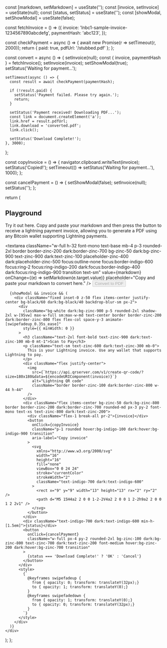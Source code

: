   const [markdown, setMarkdown] = useState('');
  const [invoice, setInvoice] = useState(null);
  const [status, setStatus] = useState('');
  const [showModal, setShowModal] = useState(false);

  const fetchInvoice = () => ({
    invoice: 'lnbc1-sample-invoice-1234567890abcdefg',
    paymentHash: 'abc123',
  });

  const checkPayment = async () => {
    await new Promise(r => setTimeout(r, 2000));
    return { paid: true, pdfUrl: '/stubbed.pdf' };
  };



  const convert = async () => {
    setInvoice(null);
    const { invoice, paymentHash } = fetchInvoice();
    setInvoice(invoice);
    setShowModal(true);
    setStatus('Waiting for payment...');

    setTimeout(async () => {
      const result = await checkPayment(paymentHash);

      if (!result.paid) {
        setStatus('Payment failed. Please try again.');
        return;
      }

      setStatus('Payment received! Downloading PDF...');
      const link = document.createElement('a');
      link.href = result.pdfUrl;
      link.download = 'converted.pdf';
      link.click();

      setStatus('Download Complete!');
    }, 3000);
  };

  const copyInvoice = () => {
    navigator.clipboard.writeText(invoice);
    setStatus('Copied!');
    setTimeout(() => setStatus('Waiting for payment...'), 1000);
  };

  const cancelPayment = () => {
    setShowModal(false);
    setInvoice(null);
    setStatus('');
  };

  return (
    <div>
      <h2 className="text-2xl font-bold mb-2 text-zinc-900 dark:text-zinc-100">Playground</h2>
      <div className="border border-zinc-200 dark:border-zinc-800 rounded-2xl p-6 mt-6">
        <p className="text-sm text-zinc-600 dark:text-zinc-500 mt-0">
        Try it out here. Copy and paste your markdown and then press the button to receive a lightning payment invoice, allowing you to generate a PDF using any Bitcoin wallet supporting Lightning payments.
        </p>
        <textarea 
          className="w-full h-32 font-mono text-base mb-4 p-3 rounded-2xl border border-zinc-200 dark:border-zinc-700 bg-zinc-50 dark:bg-zinc-900 text-zinc-900 dark:text-zinc-100 placeholder-zinc-400 dark:placeholder-zinc-500 focus:outline-none focus:border-indigo-600 focus:ring-2 focus:ring-indigo-200 dark:focus:border-indigo-400 dark:focus:ring-indigo-900 transition text-sm"
          value={markdown}
          onChange={(e) => setMarkdown(e.target.value)}
          placeholder="Copy and paste your markdown to convert here."
        />
        <button
          onClick={convert}
          disabled={!markdown}
          className="px-6 py-3 rounded-2xl font-semibold transition w-full
            bg-indigo-600 dark:bg-indigo-700 text-white shadow-sm hover:bg-indigo-800 dark:hover:bg-indigo-400
            disabled:bg-zinc-200 dark:disabled:bg-zinc-800 disabled:text-zinc-400 dark:disabled:text-zinc-600
            disabled:opacity-50 disabled:shadow-none disabled:cursor-not-allowed"
        >
          Convert to PDF
        </button>
      </div>

      {showModal && invoice && (
        <div className="fixed inset-0 z-50 flex items-center justify-center bg-black/60 dark:bg-black/40 backdrop-blur-sm px-2">
          <div
            className="bg-white dark:bg-zinc-900 p-5 rounded-2xl shadow-2xl w-[95vw] max-w-full sm:max-w-md text-center border border-zinc-200 dark:border-zinc-800 flex flex-col space-y-3 animate-[swipefadeup_0.35s_ease]"
            style={{ minWidth: 0 }}
          >
            <h3 className="text-2xl font-bold text-zinc-900 dark:text-zinc-100 mb-0 mt-1">Scan to Pay</h3>
            <p className="text-sm text-zinc-600 dark:text-zinc-300 mb-0">
              This is your Lightning invoice. Use any wallet that supports Lightning to pay.
            </p>
            <div className="flex justify-center">
              <img
                src={`https://api.qrserver.com/v1/create-qr-code/?size=180x180&data=${encodeURIComponent(invoice)}`}
                alt="Lightning QR code"
                className="border border-zinc-100 dark:border-zinc-800 w-44 h-44"
              />
            </div>
            <div className="flex items-center bg-zinc-50 dark:bg-zinc-800 border border-zinc-200 dark:border-zinc-700 rounded-md px-3 py-2 font-mono text-xs text-zinc-800 dark:text-zinc-200">
              <div className="flex-1 break-all pr-2">{invoice}</div>
              <button
                onClick={copyInvoice}
                className="p-1 rounded hover:bg-indigo-100 dark:hover:bg-indigo-900 transition"
                aria-label="Copy invoice"
              >
                <svg
                  xmlns="http://www.w3.org/2000/svg"
                  width="16"
                  height="16"
                  fill="none"
                  viewBox="0 0 24 24"
                  stroke="currentColor"
                  strokeWidth="2"
                  className="text-indigo-700 dark:text-indigo-600"
                >
                  <rect x="9" y="9" width="13" height="13" rx="2" ry="2" />
                  <path d="M5 15H4a2 2 0 0 1-2-2V4a2 2 0 0 1 2-2h9a2 2 0 0 1 2 2v1" />
                </svg>
              </button>
            </div>
            <div className="text-indigo-700 dark:text-indigo-600 min-h-[1.5em]">{status}</div>
            <button
              onClick={cancelPayment}
              className="w-full px-4 py-2 rounded-2xl bg-zinc-100 dark:bg-zinc-800 text-zinc-700 dark:text-zinc-200 font-medium hover:bg-zinc-200 dark:hover:bg-zinc-700 transition"
            >
              {status === 'Download Complete!' ? 'OK' : 'Cancel'}
            </button>
          </div>
          <style>
            {`
              @keyframes swipefadeup {
                from { opacity: 0; transform: translateY(32px);}
                to { opacity: 1; transform: translateY(0);}
              }
              @keyframes swipefadedown {
                from { opacity: 1; transform: translateY(0);}
                to { opacity: 0; transform: translateY(32px);}
              }
            `}
          </style>
        </div>
      )}
    </div>
  );
};

<MarkdownToPDFPlayground />